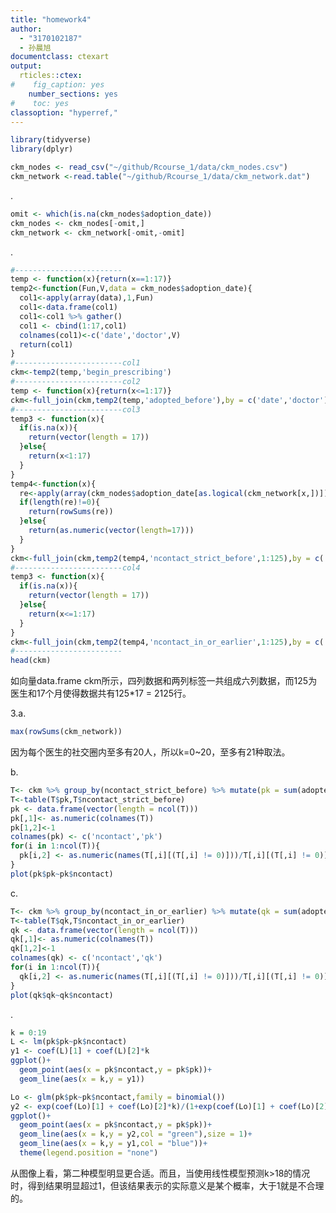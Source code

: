 ```yaml
---
title: "homework4"
author:
  - "3170102187"
  - 孙晨旭
documentclass: ctexart
output:
  rticles::ctex:
#    fig_caption: yes
    number_sections: yes
#    toc: yes
classoption: "hyperref,"
---
```

```r
library(tidyverse)
library(dplyr)
```

```r
ckm_nodes <- read_csv("~/github/Rcourse_1/data/ckm_nodes.csv")
ckm_network <-read.table("~/github/Rcourse_1/data/ckm_network.dat")
```

\noindent 1.
```r
omit <- which(is.na(ckm_nodes$adoption_date))
ckm_nodes <- ckm_nodes[-omit,]
ckm_network <- ckm_network[-omit,-omit]
```
\noindent 2.
```r
#------------------------
temp <- function(x){return(x==1:17)}
temp2<-function(Fun,V,data = ckm_nodes$adoption_date){
  col1<-apply(array(data),1,Fun)
  col1<-data.frame(col1)
  col1<-col1 %>% gather()
  col1 <- cbind(1:17,col1)
  colnames(col1)<-c('date','doctor',V)
  return(col1)
}
#------------------------col1
ckm<-temp2(temp,'begin_prescribing')
#------------------------col2
temp <- function(x){return(x<=1:17)}
ckm<-full_join(ckm,temp2(temp,'adopted_before'),by = c('date','doctor'))# not strictly before
#------------------------col3
temp3 <- function(x){
  if(is.na(x)){
    return(vector(length = 17))
  }else{
    return(x<1:17)
  }
}
temp4<-function(x){
  re<-apply(array(ckm_nodes$adoption_date[as.logical(ckm_network[x,])]),1,temp3)
  if(length(re)!=0){
    return(rowSums(re))
  }else{
    return(as.numeric(vector(length=17)))
  }
}
ckm<-full_join(ckm,temp2(temp4,'ncontact_strict_before',1:125),by = c('date','doctor'))
#------------------------col4
temp3 <- function(x){
  if(is.na(x)){
    return(vector(length = 17))
  }else{
    return(x<=1:17)
  }
}
ckm<-full_join(ckm,temp2(temp4,'ncontact_in_or_earlier',1:125),by = c('date','doctor'))
#------------------------
head(ckm)
```
如向量data.frame ckm所示，四列数据和两列标签一共组成六列数据，而125为医生和17个月使得数据共有125*17 = 2125行。

\noindent 3.a.
```r
max(rowSums(ckm_network))
```
因为每个医生的社交圈内至多有20人，所以k=0~20，至多有21种取法。

\noindent b.
```r
T<- ckm %>% group_by(ncontact_strict_before) %>% mutate(pk = sum(adopted_before))
T<-table(T$pk,T$ncontact_strict_before)
pk <- data.frame(vector(length = ncol(T)))
pk[,1]<- as.numeric(colnames(T))
pk[1,2]<-1 
colnames(pk) <- c('ncontact','pk')
for(i in 1:ncol(T)){
  pk[i,2] <- as.numeric(names(T[,i][(T[,i] != 0)]))/T[,i][(T[,i] != 0)]
}
plot(pk$pk~pk$ncontact)
```


\noindent c.
```r
T<- ckm %>% group_by(ncontact_in_or_earlier) %>% mutate(qk = sum(adopted_before))
T<-table(T$qk,T$ncontact_in_or_earlier)
qk <- data.frame(vector(length = ncol(T)))
qk[,1]<- as.numeric(colnames(T))
qk[1,2]<-1 
colnames(qk) <- c('ncontact','qk')
for(i in 1:ncol(T)){
  qk[i,2] <- as.numeric(names(T[,i][(T[,i] != 0)]))/T[,i][(T[,i] != 0)]
}
plot(qk$qk~qk$ncontact)
```



\noindent 4.
```r
k = 0:19 
L <- lm(pk$pk~pk$ncontact)
y1 <- coef(L)[1] + coef(L)[2]*k
ggplot()+
  geom_point(aes(x = pk$ncontact,y = pk$pk))+
  geom_line(aes(x = k,y = y1))
```

```r
Lo <- glm(pk$pk~pk$ncontact,family = binomial())
y2 <- exp(coef(Lo)[1] + coef(Lo)[2]*k)/(1+exp(coef(Lo)[1] + coef(Lo)[2]*k))
ggplot()+
  geom_point(aes(x = pk$ncontact,y = pk$pk))+
  geom_line(aes(x = k,y = y2,col = "green"),size = 1)+
  geom_line(aes(x = k,y = y1,col = "blue"))+
  theme(legend.position = "none")
```
从图像上看，第二种模型明显更合适。而且，当使用线性模型预测k>18的情况时，得到结果明显超过1，但该结果表示的实际意义是某个概率，大于1就是不合理的。
